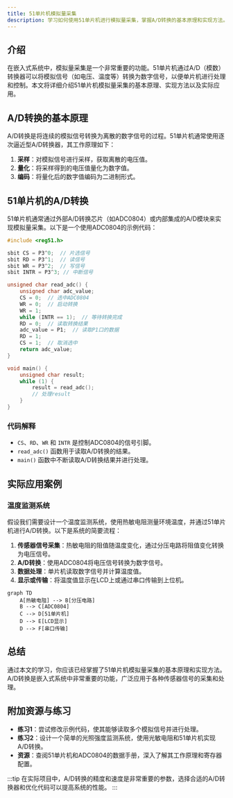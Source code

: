```yaml
---
title: 51单片机模拟量采集
description: 学习如何使用51单片机进行模拟量采集，掌握A/D转换的基本原理和实现方法。
---
```


## 介绍

在嵌入式系统中，模拟量采集是一个非常重要的功能。51单片机通过A/D（模数）转换器可以将模拟信号（如电压、温度等）转换为数字信号，以便单片机进行处理和控制。本文将详细介绍51单片机模拟量采集的基本原理、实现方法以及实际应用。

## A/D转换的基本原理

A/D转换是将连续的模拟信号转换为离散的数字信号的过程。51单片机通常使用逐次逼近型A/D转换器，其工作原理如下：

1. **采样**：对模拟信号进行采样，获取离散的电压值。
2. **量化**：将采样得到的电压值量化为数字值。
3. **编码**：将量化后的数字值编码为二进制形式。

## 51单片机的A/D转换

51单片机通常通过外部A/D转换芯片（如ADC0804）或内部集成的A/D模块来实现模拟量采集。以下是一个使用ADC0804的示例代码：

```c
#include <reg51.h>

sbit CS = P3^0;  // 片选信号
sbit RD = P3^1;  // 读信号
sbit WR = P3^2;  // 写信号
sbit INTR = P3^3; // 中断信号

unsigned char read_adc() {
    unsigned char adc_value;
    CS = 0;  // 选中ADC0804
    WR = 0;  // 启动转换
    WR = 1;
    while (INTR == 1);  // 等待转换完成
    RD = 0;  // 读取转换结果
    adc_value = P1;  // 读取P1口的数据
    RD = 1;
    CS = 1;  // 取消选中
    return adc_value;
}

void main() {
    unsigned char result;
    while (1) {
        result = read_adc();
        // 处理result
    }
}
```

### 代码解释

- `CS`、`RD`、`WR` 和 `INTR` 是控制ADC0804的信号引脚。
- `read_adc()` 函数用于读取A/D转换的结果。
- `main()` 函数中不断读取A/D转换结果并进行处理。

## 实际应用案例

### 温度监测系统

假设我们需要设计一个温度监测系统，使用热敏电阻测量环境温度，并通过51单片机进行A/D转换。以下是系统的简要流程：

1. **传感器信号采集**：热敏电阻的阻值随温度变化，通过分压电路将阻值变化转换为电压信号。
2. **A/D转换**：使用ADC0804将电压信号转换为数字信号。
3. **数据处理**：单片机读取数字信号并计算温度值。
4. **显示或传输**：将温度值显示在LCD上或通过串口传输到上位机。

```mermaid
graph TD
    A[热敏电阻] --> B[分压电路]
    B --> C[ADC0804]
    C --> D[51单片机]
    D --> E[LCD显示]
    D --> F[串口传输]
```

## 总结

通过本文的学习，你应该已经掌握了51单片机模拟量采集的基本原理和实现方法。A/D转换是嵌入式系统中非常重要的功能，广泛应用于各种传感器信号的采集和处理。

## 附加资源与练习

- **练习1**：尝试修改示例代码，使其能够读取多个模拟信号并进行处理。
- **练习2**：设计一个简单的光照强度监测系统，使用光敏电阻和51单片机实现A/D转换。
- **资源**：查阅51单片机和ADC0804的数据手册，深入了解其工作原理和寄存器配置。

:::tip
在实际项目中，A/D转换的精度和速度是非常重要的参数，选择合适的A/D转换器和优化代码可以提高系统的性能。
:::